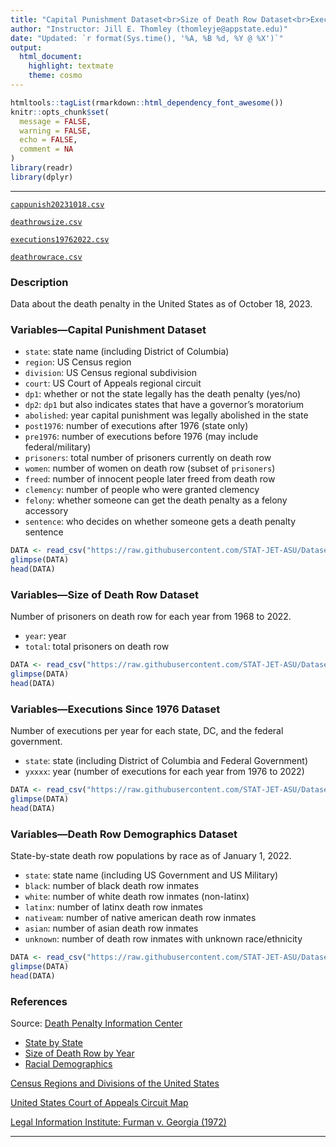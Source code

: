 ```yaml
---
title: "Capital Punishment Dataset<br>Size of Death Row Dataset<br>Executions Since 1976 Dataset<br>Death Row Demographics Dataset"
author: "Instructor: Jill E. Thomley (thomleyje@appstate.edu)"
date: "Updated: `r format(Sys.time(), '%A, %B %d, %Y @ %X')`"
output: 
  html_document: 
    highlight: textmate
    theme: cosmo
---
```


```r
htmltools::tagList(rmarkdown::html_dependency_font_awesome())
knitr::opts_chunk$set(
  message = FALSE,
  warning = FALSE,
  echo = FALSE,
  comment = NA
)
library(readr)
library(dplyr)
```
<hr>

<i class="fas fa-database"></i> [`cappunish20231018.csv`](https://raw.githubusercontent.com/STAT-JET-ASU/Datasets/master/Instructor/cappunish20231018.csv)

<i class="fas fa-database"></i> [`deathrowsize.csv`](https://raw.githubusercontent.com/STAT-JET-ASU/Datasets/master/Instructor/deathrowsize.csv)

<i class="fas fa-database"></i> [`executions19762022.csv`](https://raw.githubusercontent.com/STAT-JET-ASU/Datasets/master/Instructor/executions1976to2022.csv)

<i class="fas fa-database"></i> [`deathrowrace.csv`](https://raw.githubusercontent.com/STAT-JET-ASU/Datasets/master/Instructor/deathrowrace.csv)

### Description

Data about the death penalty in the United States as of October 18, 2023.

### Variables---Capital Punishment Dataset

* `state`: state name (including District of Columbia)
* `region`: US Census region
* `division`: US Census regional subdivision
* `court`: US Court of Appeals regional circuit 
* `dp1`: whether or not the state legally has the death penalty (yes/no)
* `dp2`: `dp1` but also indicates states that have a governor's moratorium
* `abolished`: year capital punishment was legally abolished in the state
* `post1976`: number of executions after 1976 (state only)
* `pre1976`: number of executions before 1976 (may include federal/military)
* `prisoners`: total number of prisoners currently on death row
* `women`: number of women on death row (subset of `prisoners`)
* `freed`: number of innocent people later freed from death row
* `clemency`: number of people who were granted clemency
* `felony`: whether someone can get the death penalty as a felony accessory
* `sentence`: who decides on whether someone gets a death penalty sentence

```r
DATA <- read_csv("https://raw.githubusercontent.com/STAT-JET-ASU/Datasets/master/Instructor/cappunish20221106.csv")
glimpse(DATA)
head(DATA)
```

### Variables---Size of Death Row Dataset

Number of prisoners on death row for each year from 1968 to 2022.

* `year`: year
* `total`: total prisoners on death row

```r
DATA <- read_csv("https://raw.githubusercontent.com/STAT-JET-ASU/Datasets/master/Instructor/deathrowsize.csv")
glimpse(DATA)
head(DATA)
```

### Variables---Executions Since 1976 Dataset

Number of executions per year for each state, DC, and the federal government.

* `state`: state (including District of Columbia and Federal Government)
* `yxxxx`: year (number of executions for each year from 1976 to 2022)

```r
DATA <- read_csv("https://raw.githubusercontent.com/STAT-JET-ASU/Datasets/master/Instructor/executions1976to2022.csv")
glimpse(DATA)
head(DATA)
```

### Variables---Death Row Demographics Dataset

State-by-state death row populations by race as of January 1, 2022.

* `state`: state name (including US Government and US Military)
* `black`: number of black death row inmates
* `white`: number of white death row inmates (non-latinx)
* `latinx`: number of latinx death row inmates
* `nativeam`: number of native american death row inmates
* `asian`: number of asian death row inmates
* `unknown`: number of death row inmates with unknown race/ethnicity

```r
DATA <- read_csv("https://raw.githubusercontent.com/STAT-JET-ASU/Datasets/master/Instructor/deathrowrace.csv")
glimpse(DATA)
head(DATA)
```

### References

Source: [Death Penalty Information Center](https://deathpenaltyinfo.org)

* [State by State](https://deathpenaltyinfo.org/state-and-federal-info/state-by-state)
* [Size of Death Row by Year](https://deathpenaltyinfo.org/death-row/overview/size-of-death-row-by-year)
* [Racial Demographics](https://deathpenaltyinfo.org/death-row/overview/demographics)

[Census Regions and Divisions of the United States](https://www2.census.gov/geo/pdfs/maps-data/maps/reference/us_regdiv.pdf)

[United States Court of Appeals Circuit Map](https://www.uscourts.gov/sites/default/files/u.s._federal_courts_circuit_map_1.pdf)

[Legal Information Institute: Furman v. Georgia (1972)](https://www.law.cornell.edu/wex/furman_v_georgia_(1972))

<hr>
